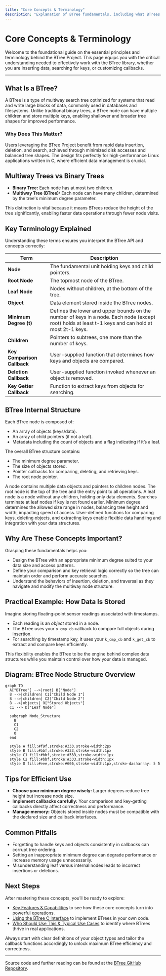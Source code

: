 ```yaml
---
title: "Core Concepts & Terminology"
description: "Explanation of BTree fundamentals, including what BTrees are, how multiway trees differ from binary trees, and the essential terminology users need to efficiently work with the library."
---
```


# Core Concepts & Terminology

Welcome to the foundational guide on the essential principles and terminology behind the BTree Project. This page equips you with the critical understanding needed to effectively work with the BTree library, whether you are inserting data, searching for keys, or customizing callbacks.

---

## What Is a BTree?

A BTree is a type of multiway search tree optimized for systems that read and write large blocks of data, commonly used in databases and filesystems. Unlike traditional binary trees, a BTree node can have multiple children and store multiple keys, enabling shallower and broader tree shapes for improved performance.

### Why Does This Matter?

Users leveraging the BTree Project benefit from rapid data insertion, deletion, and search, achieved through minimized disk accesses and balanced tree shapes. The design fits perfectly for high-performance Linux applications written in C, where efficient data management is crucial.

## Multiway Trees vs Binary Trees

- **Binary Tree:** Each node has at most two children.
- **Multiway Tree (BTree):** Each node can have many children, determined by the tree's minimum degree parameter.

This distinction is vital because it means BTrees reduce the height of the tree significantly, enabling faster data operations through fewer node visits.

## Key Terminology Explained

Understanding these terms ensures you interpret the BTree API and concepts correctly:

| Term           | Description |
|----------------|-------------|
| **Node**       | The fundamental unit holding keys and child pointers.
| **Root Node**  | The topmost node of the BTree.
| **Leaf Node**  | Nodes without children, at the bottom of the tree.
| **Object**     | Data element stored inside the BTree nodes.
| **Minimum Degree (t)** | Defines the lower and upper bounds on the number of keys in a node. Each node (except root) holds at least t-1 keys and can hold at most 2t-1 keys.
| **Children**   | Pointers to subtrees, one more than the number of keys.
| **Key Comparison Callback** | User-supplied function that determines how keys and objects are compared.
| **Deletion Callback** | User-supplied function invoked whenever an object is removed.
| **Key Getter Callback** | Function to extract keys from objects for searching.

## BTree Internal Structure

Each BTree node is composed of:

- An array of objects (keys/data).
- An array of child pointers (if not a leaf).
- Metadata including the count of objects and a flag indicating if it’s a leaf.

The overall BTree structure contains:

- The minimum degree parameter.
- The size of objects stored.
- Pointer callbacks for comparing, deleting, and retrieving keys.
- The root node pointer.

<AccordionGroup title="Core BTree Terms">  
<Accordion title="Node and Root">  
A node contains multiple data objects and pointers to children nodes. The root node is the top of the tree and the entry point to all operations.  
</Accordion>  
<Accordion title="Leaf Node">  
A leaf node is a node without any children, holding only data elements. Searches terminate at leaf nodes if key is not found earlier.  
</Accordion>  
<Accordion title="Minimum Degree (t)">  
Minimum degree determines the allowed size range in nodes, balancing tree height and width, impacting speed of access.  
</Accordion>  
<Accordion title="Callbacks">  
User-defined functions for comparing keys, deleting objects, and extracting keys enable flexible data handling and integration with your data structures.  
</Accordion>  
</AccordionGroup>

## Why Are These Concepts Important?

Grasping these fundamentals helps you:

- Design the BTree with an appropriate minimum degree suited to your data size and access patterns.
- Define your comparison and key retrieval logic correctly so the tree can maintain order and perform accurate searches.
- Understand the behaviors of insertion, deletion, and traversal as they navigate and modify the multiway node structure.

## Practical Example: How Data Is Stored

Imagine storing floating-point sensor readings associated with timestamps.

- Each reading is an _object_ stored in a node.
- The BTree uses your `o_cmp_cb` callback to compare full objects during insertion.
- For searching by timestamp key, it uses your `k_cmp_cb` and `k_get_cb` to extract and compare keys efficiently.

This flexibility enables the BTree to be the engine behind complex data structures while you maintain control over how your data is managed.

## Diagram: BTree Node Structure Overview

```mermaid
graph TD
  A["BTree"] -->|root| B["Node"]
  B -->|children| C1["Child Node 1"]
  B -->|children| C2["Child Node 2"]
  B -->|objects| O["Stored Objects"]
  C1 --> D["Leaf Node"]

  subgraph Node_Structure
    B
    C1
    C2
    O
  end

  style A fill:#f9f,stroke:#333,stroke-width:2px
  style B fill:#bbf,stroke:#333,stroke-width:1px
  style C1 fill:#bbf,stroke:#333,stroke-width:1px
  style C2 fill:#bbf,stroke:#333,stroke-width:1px
  style O fill:#eee,stroke:#666,stroke-width:1px,stroke-dasharray: 5 5
```

## Tips for Efficient Use

- **Choose your minimum degree wisely:** Larger degrees reduce tree height but increase node size.
- **Implement callbacks carefully:** Your comparison and key-getting callbacks directly affect correctness and performance.
- **Manage memory:** Objects stored inside nodes must be compatible with the declared size and callback interfaces.

## Common Pitfalls

- Forgetting to handle keys and objects consistently in callbacks can corrupt tree ordering.
- Setting an inappropriate minimum degree can degrade performance or increase memory usage unnecessarily.
- Misunderstanding leaf versus internal nodes leads to incorrect insertions or deletions.

## Next Steps

After mastering these concepts, you’ll be ready to explore:

- [Key Features & Capabilities](/overview/intro-value/core-features) to see how these core concepts turn into powerful operations.
- [Using the BTree C Interface](/guides/core-workflows/using-btree-c-interface) to implement BTrees in your own code.
- [Who Should Use This & Typical Use Cases](/overview/intro-value/audience-usecases) to identify where BTrees thrive in real applications.

<Tip>
Always start with clear definitions of your object types and tailor the callback functions accordingly to unlock maximum BTree efficiency and correctness.
</Tip>

---

Source code and further reading can be found at the [BTree GitHub Repository](https://github.com/KatoKode/BTree).

